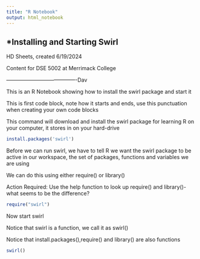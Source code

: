 ---
title: "R Notebook"
output: html_notebook
---

*Installing and Starting Swirl
--------------------------------

HD Sheets,  created 6/19/2024

Content for DSE 5002 at Merrimack College

----------------------------------------Dav

This is an R Notebook showing how to install the swirl package and start it

This is first code block, note how it starts and ends, use this punctuation when
creating your own code blocks

This command will download and install the swirl package for learning R on your 
computer, it stores in on your hard-drive

```{R}
install.packages('swirl')
```

Before we can run swirl, we have to tell R we want the swirl package to be 
active in our workspace,  the set of packages, functions and variables we are
using

We can do this using either require() or library()

Action Required:   Use the help function to look up require() and library()-
what seems to be the difference?

```{R}
require("swirl")
```

Now start swirl

Notice that swirl is a function, we call it as swirl()

Notice that install.packages(),require() and library() are also functions

```{R}
swirl()
```